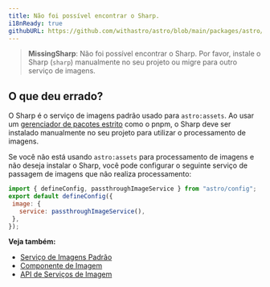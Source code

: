 ```yaml
---
title: Não foi possível encontrar o Sharp.
i18nReady: true
githubURL: https://github.com/withastro/astro/blob/main/packages/astro/src/core/errors/errors-data.ts
---
```


> **MissingSharp**: Não foi possível encontrar o Sharp. Por favor, instale o Sharp (`sharp`) manualmente no seu projeto ou migre para outro serviço de imagens.

## O que deu errado?
O Sharp é o serviço de imagens padrão usado para `astro:assets`. Ao usar um [gerenciador de pacotes estrito](https://pnpm.io/pnpm-vs-npm#npms-flat-tree) como o pnpm, o Sharp deve ser instalado manualmente no seu projeto para utilizar o processamento de imagens.

Se você não está usando `astro:assets` para processamento de imagens e não deseja instalar o Sharp, você pode configurar o seguinte serviço de passagem de imagens que não realiza processamento:

```js
import { defineConfig, passthroughImageService } from "astro/config";
export default defineConfig({
 image: {
   service: passthroughImageService(),
 },
});
```

**Veja também:**
-  [Serviço de Imagens Padrão](/pt-br/guides/images/#serviço-de-imagem-padrão)
-  [Componente de Imagem](/pt-br/guides/images/#image--astroassets)
-  [API de Serviços de Imagem](/pt-br/reference/image-service-reference/)

